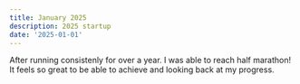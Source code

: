 ```yaml
---
title: January 2025
description: 2025 startup
date: '2025-01-01'
---
```


After running consistenly for over a year. I was able to reach half marathon! It feels so great to be able to achieve and looking back at my progress.